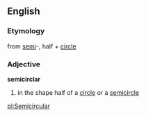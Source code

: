 ==English==
===Etymology===
from [[semi]]-, half + [[circle]]
===Adjective===
'''semicirclar'''
#in the shape half of a [[circle]] or a [[semicircle]]

[[pl:Semicircular]]